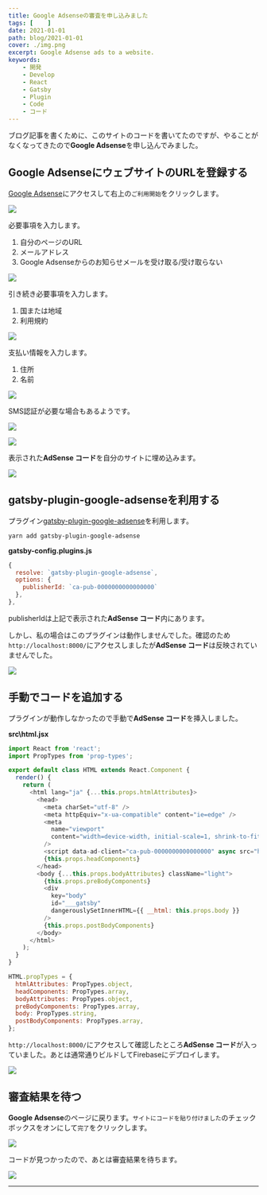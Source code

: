 ```yaml
---
title: Google Adsenseの審査を申し込みました
tags: [    ]
date: 2021-01-01
path: blog/2021-01-01
cover: ./img.png
excerpt: Google Adsense ads to a website.
keywords:
    - 開発
    - Develop
    - React
    - Gatsby
    - Plugin
    - Code
    - コード
---
```


ブログ記事を書くために、このサイトのコードを書いてたのですが、やることがなくなってきたので**Google Adsense**を申し込んでみました。

## Google AdsenseにウェブサイトのURLを登録する

[Google Adsense](https://www.google.co.jp/adsense/start/)にアクセスして右上の`ご利用開始`をクリックします。

![](./img1.png)

必要事項を入力します。

1. 自分のページのURL
1. メールアドレス
1. Google Adsenseからのお知らせメールを受け取る/受け取らない

![](./img2.png)

引き続き必要事項を入力します。

1. 国または地域
1. 利用規約

![](./img3.png)

支払い情報を入力します。

1. 住所
1. 名前

![](./img4.png)

SMS認証が必要な場合もあるようです。

![](./img5.png)

![](./img6.png)

表示された**AdSense コード**を自分のサイトに埋め込みます。

![](./img7.png)

## gatsby-plugin-google-adsenseを利用する

プラグイン[gatsby-plugin-google-adsense](https://www.gatsbyjs.com/plugins/gatsby-plugin-google-adsense/)を利用します。

```shell
yarn add gatsby-plugin-google-adsense
```

**gatsby-config.plugins.js**

```javascript
{
  resolve: `gatsby-plugin-google-adsense`,
  options: {
    publisherId: `ca-pub-0000000000000000`
  },
},
```

publisherIdは上記で表示された**AdSense コード**内にあります。

しかし、私の場合はこのプラグインは動作しませんでした。確認のため`http://localhost:8000/`にアクセスしましたが**AdSense コード**は反映されていませんでした。

![](./img8.png)

## 手動でコードを追加する

プラグインが動作しなかったので手動で**AdSense コード**を挿入しました。

**src\html.jsx**

```javascript
import React from 'react';
import PropTypes from 'prop-types';

export default class HTML extends React.Component {
  render() {
    return (
      <html lang="ja" {...this.props.htmlAttributes}>
        <head>
          <meta charSet="utf-8" />
          <meta httpEquiv="x-ua-compatible" content="ie=edge" />
          <meta
            name="viewport"
            content="width=device-width, initial-scale=1, shrink-to-fit=no"
          />
          <script data-ad-client="ca-pub-0000000000000000" async src="https://pagead2.googlesyndication.com/pagead/js/adsbygoogle.js"></script> {/* ここに追加 */}
          {this.props.headComponents}
        </head>
        <body {...this.props.bodyAttributes} className="light">
          {this.props.preBodyComponents}
          <div
            key="body"
            id="___gatsby"
            dangerouslySetInnerHTML={{ __html: this.props.body }}
          />
          {this.props.postBodyComponents}
        </body>
      </html>
    );
  }
}

HTML.propTypes = {
  htmlAttributes: PropTypes.object,
  headComponents: PropTypes.array,
  bodyAttributes: PropTypes.object,
  preBodyComponents: PropTypes.array,
  body: PropTypes.string,
  postBodyComponents: PropTypes.array,
};
```

`http://localhost:8000/`にアクセスして確認したところ**AdSense コード**が入っていました。あとは通常通りビルドしてFirebaseにデプロイします。

![](./img9.png)


## 審査結果を待つ

**Google Adsense**のページに戻ります。`サイトにコードを貼り付けました`のチェックボックスをオンにして`完了`をクリックします。

![](./img10.png)

コードが見つかったので、あとは審査結果を待ちます。

![](./img11.png)

---